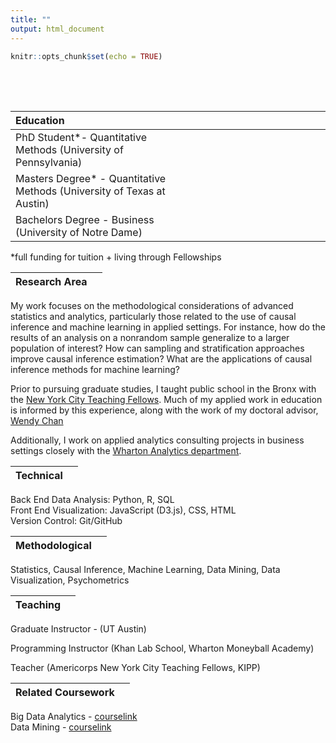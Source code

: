 ```yaml
---
title: ""
output: html_document
---
```


```r
knitr::opts_chunk$set(echo = TRUE)
```

<style type="text/css">
.title {
  display: none;
}

#getting-started img {
  margin-right: 1px;
}

</style>

<div class="row" style="padding-top: 50px;">
<div class="col-sm-9">

| Education | |
|:--------|-------:|
|PhD Student*- Quantitative Methods (University of Pennsylvania)|
|Masters Degree* - Quantitative Methods (University of Texas at Austin) |
|Bachelors Degree - Business (University of Notre Dame) |


*full funding for tuition + living through Fellowships



|Research Area |  |
|:--------|-------:|

My work focuses on the methodological considerations of 
advanced statistics and analytics, particularly those related to the use of causal inference
and machine learning in applied settings. For instance, how do the results of an analysis on a nonrandom sample generalize to a larger
population of interest? How can sampling and stratification approaches improve causal inference estimation? What are the applications of causal inference methods for machine learning? 

Prior to pursuing graduate studies, I taught public school in the Bronx with the <a href="https://nycteachingfellows.org/" target = "_blank">New York City Teaching Fellows</a>. Much of my applied work in education is informed by this experience, along with the work of my doctoral advisor, <a href="https://www.gse.upenn.edu/academics/faculty-directory/chan" target = "_blank">Wendy Chan </a>

Additionally, I work on applied analytics consulting projects in business settings closely with the <a href="https://analytics.wharton.upenn.edu/" target = "_blank">Wharton Analytics department</a>.

|Technical |  |
|:--------|-------:|

Back End Data Analysis: Python, R, SQL </br>
Front End Visualization: JavaScript (D3.js), CSS, HTML </br>
Version Control: Git/GitHub

|Methodological |  |
|:--------|-------:|

Statistics, Causal Inference, Machine Learning, Data Mining, Data Visualization, Psychometrics

| Teaching |  |
|:--------|-------:|
Graduate Instructor - (UT Austin)

Programming Instructor (Khan Lab School, Wharton Moneyball Academy)

Teacher (Americorps New York City Teaching Fellows, KIPP)

|Related Coursework |  |
|:--------|-------:|

Big Data Analytics - <a href="https://sites.google.com/seas.upenn.edu/cis545" target = "_blank">courselink </a> </br>
Data Mining - <a href="https://www.upenn.edu/learninganalytics/ryanbaker/EDM2020/course-schedule-CoreMethods-2020-v1.html" target = "_blank">courselink </a>

